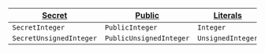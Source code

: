 | [Secret](/nada-by-example/secret-data-type)                | [Public](/nada-by-example/public-data-type)                | [Literals](/nada-by-example/literal-data-type)        |
| ----------------------- | ----------------------- | ----------------- |
| `SecretInteger`         | `PublicInteger`         | `Integer`         |
| `SecretUnsignedInteger` | `PublicUnsignedInteger` | `UnsignedInteger` |